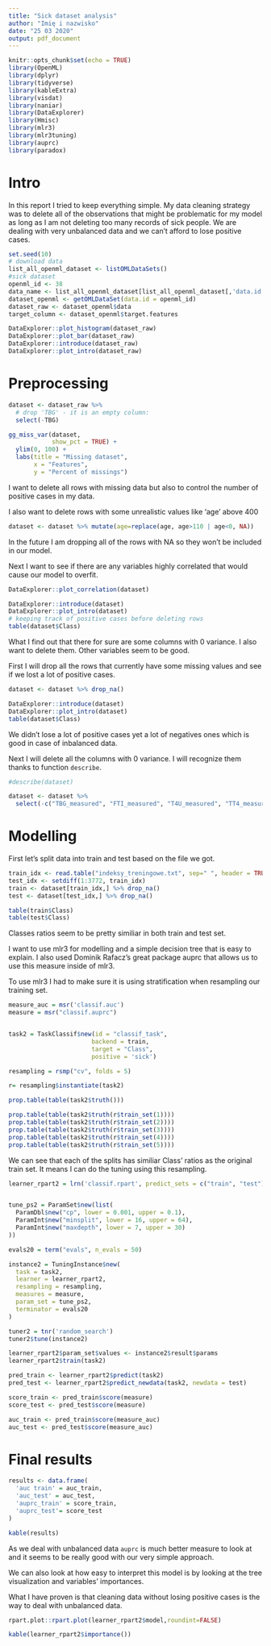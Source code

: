 ---
title: "Sick dataset analysis"
author: "Imię i nazwisko"
date: "25 03 2020"
output: pdf_document
---
  
```{r setup, include = FALSE}
knitr::opts_chunk$set(echo = TRUE)
library(OpenML)
library(dplyr)
library(tidyverse)
library(kableExtra)
library(visdat)
library(naniar)
library(DataExplorer)
library(Hmisc)
library(mlr3)
library(mlr3tuning)
library(auprc)
library(paradox)
```

# Intro

In this report I tried to keep everything simple. My data cleaning strategy was to delete all of the observations that might be problematic for my model as long as I am not deleting too many records of sick people. We are dealing with very unbalanced data and we can't afford to lose positive cases.


```{r data, include = FALSE}
set.seed(10)
# download data
list_all_openml_dataset <- listOMLDataSets()
#sick dataset
openml_id <- 38 
data_name <- list_all_openml_dataset[list_all_openml_dataset[,'data.id'] == openml_id,'name']
dataset_openml <- getOMLDataSet(data.id = openml_id)
dataset_raw <- dataset_openml$data
target_column <- dataset_openml$target.features
```

```{r plot, warning=F}
DataExplorer::plot_histogram(dataset_raw)
DataExplorer::plot_bar(dataset_raw)
DataExplorer::introduce(dataset_raw)
DataExplorer::plot_intro(dataset_raw)
```

# Preprocessing

```{r preprocessing, include = FALSE}
dataset <- dataset_raw %>% 
  # drop 'TBG' - it is an empty column:
  select(-TBG)
```

```{r missings, echo = FALSE}
gg_miss_var(dataset, 
            show_pct = TRUE) + 
  ylim(0, 100) +
  labs(title = "Missing dataset",
       x = "Features",
       y = "Percent of missings")

```

I want to delete all rows with missing data but also to control the number of positive cases in my data.

I also want to delete rows with some unrealistic values like 'age' above 400

```{r}
dataset <- dataset %>% mutate(age=replace(age, age>110 | age<0, NA))
```

In the future I am dropping all of the rows with NA so they won't be included in our model.

Next I want to see if there are any variables highly correlated that would cause our model to overfit.

```{r fig.height=20, fig.width=20}
DataExplorer::plot_correlation(dataset)
```

```{r}
DataExplorer::introduce(dataset)
DataExplorer::plot_intro(dataset)
# keeping track of positive cases before deleting rows
table(dataset$Class)
```

What I find out that there for sure are some columns with 0 variance. I also want to delete them. Other variables seem to be good.

First I will drop all the rows that currently have some missing values and see if we lost a lot of positive cases.

```{r}
dataset <- dataset %>% drop_na()

DataExplorer::introduce(dataset)
DataExplorer::plot_intro(dataset)
table(dataset$Class)
```

We didn't lose a lot of positive cases yet a lot of negatives ones which is good in case of inbalanced data.

Next I will delete all the columns with 0 variance. I will recognize them thanks to function `describe`.

```{r}
#describe(dataset)

dataset <- dataset %>% 
  select(-c("TBG_measured", "FTI_measured", "T4U_measured", "TT4_measured", "T3_measured", "TSH_measured" ))
```


# Modelling

First let's split data into train and test based on the file we got.

```{r}
train_idx <- read.table("indeksy_treningowe.txt", sep=" ", header = TRUE)$x
test_idx <- setdiff(1:3772, train_idx)
train <- dataset[train_idx,] %>% drop_na()
test <- dataset[test_idx,] %>% drop_na()

table(train$Class)
table(test$Class)
```

Classes ratios seem to be pretty similiar in both train and test set.

I want to use mlr3 for modelling and a simple decision tree that is easy to explain. I also used Dominik Rafacz's great package auprc that allows us to use this measure inside of mlr3. 

To use mlr3 I had to make sure it is using stratification when resampling our training set.

```{r}
measure_auc = msr('classif.auc')
measure = msr("classif.auprc")


task2 = TaskClassif$new(id = "classif_task",
                       backend = train,
                       target = "Class",
                       positive = 'sick')

resampling = rsmp("cv", folds = 5)

r= resampling$instantiate(task2)

prop.table(table(task2$truth()))

prop.table(table(task2$truth(r$train_set(1))))
prop.table(table(task2$truth(r$train_set(2))))
prop.table(table(task2$truth(r$train_set(3))))
prop.table(table(task2$truth(r$train_set(4))))
prop.table(table(task2$truth(r$train_set(5))))
```

We can see that each of the splits has similiar Class' ratios as the original train set. It means I can do the tuning using this resampling.


```{r message=FALSE, warning = FALSE, results = FALSE, cache = FALSE}
learner_rpart2 = lrn('classif.rpart', predict_sets = c("train", "test"), predict_type = 'prob')


tune_ps2 = ParamSet$new(list(
  ParamDbl$new("cp", lower = 0.001, upper = 0.1),
  ParamInt$new("minsplit", lower = 16, upper = 64),
  ParamInt$new("maxdepth", lower = 7, upper = 30)
))

evals20 = term("evals", n_evals = 50)

instance2 = TuningInstance$new(
  task = task2,
  learner = learner_rpart2,
  resampling = resampling,
  measures = measure,
  param_set = tune_ps2,
  terminator = evals20
)

tuner2 = tnr('random_search')
tuner2$tune(instance2)

learner_rpart2$param_set$values <- instance2$result$params
learner_rpart2$train(task2)

pred_train <- learner_rpart2$predict(task2)
pred_test <- learner_rpart2$predict_newdata(task2, newdata = test)

score_train <- pred_train$score(measure)
score_test <- pred_test$score(measure)

auc_train <- pred_train$score(measure_auc)
auc_test <- pred_test$score(measure_auc)
```


# Final results

```{r}
results <- data.frame(
  'auc train' = auc_train,
  'auc_test' = auc_test,
  'auprc_train' = score_train,
  'auprc_test'= score_test
)

kable(results)
```

As we deal with unbalanced data `auprc` is much better measure to look at and it seems to be really good with our very simple approach.

We can also look at how easy to interpret this model is by looking at the tree visualization and variables' importances.

What I have proven is that cleaning data without losing positive cases is the way to deal with unbalanced data.

```{r cache = FALSE}
rpart.plot::rpart.plot(learner_rpart2$model,roundint=FALSE)

kable(learner_rpart2$importance())
```



